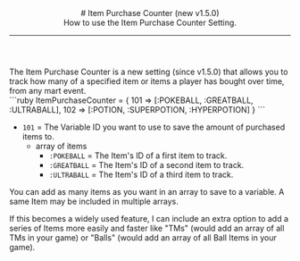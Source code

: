 <header>
  # Item Purchase Counter (new v1.5.0)
  <br/>
  How to use the Item Purchase Counter Setting.

  ---
</header>
The Item Purchase Counter is a new setting (since v1.5.0) that allows you to track how many of a specified item or items a player has bought over time, from any mart event.
<br/>
```ruby
ItemPurchaseCounter = {
  101 => [:POKEBALL, :GREATBALL, :ULTRABALL],
  102 => [:POTION, :SUPERPOTION, :HYPERPOTION]
}
```

- `101` = The Variable ID you want to use to save the amount of purchased items to.
  - array of items 
    - `:POKEBALL` = The Item's ID of a first item to track.
    - `:GREATBALL` = The Item's ID of a second item to track.
    - `:ULTRABALL` = The Item's ID of a third item to track.

<Callout type="hint">You can add as many items as you want in an array to save to a variable. A same Item may be included in multiple arrays.</Callout>

If this becomes a widely used feature, I can include an extra option to add a series of Items more easily and faster like "TMs" (would add an array of all TMs in your game) or "Balls" (would add an array of all Ball Items in your game).